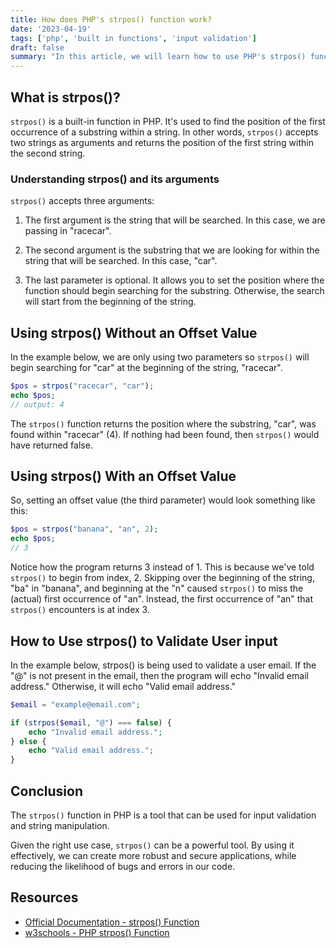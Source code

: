 ```yaml
---
title: How does PHP's strpos() function work?
date: '2023-04-19'
tags: ['php', 'built in functions', 'input validation']
draft: false
summary: "In this article, we will learn how to use PHP's strpos() function to validate user input"
---
```


## What is strpos()?

`strpos()` is a built-in function in PHP. It's used to find the position of the first occurrence of a substring within a string. In other words, `strpos()` accepts two strings as arguments and returns the position of the first string within the second string.

### Understanding strpos() and its arguments

`strpos()` accepts three arguments:

1. The first argument is the string that will be searched. In this case, we are passing in "racecar".

2. The second argument is the substring that we are looking for within the string that will be searched. In this case, "car".

3. The last parameter is optional. It allows you to set the position where the function should begin searching for the substring. Otherwise, the search will start from the beginning of the string.

## Using strpos() Without an Offset Value

In the example below, we are only using two parameters so `strpos()` will begin searching for "car" at the beginning of the string, "racecar".

```php
$pos = strpos("racecar", "car");
echo $pos;
// output: 4
```

The `strpos()` function returns the position where the substring, "car", was found within "racecar" (4). If nothing had been found, then `strpos()` would have returned false.

## Using strpos() With an Offset Value

So, setting an offset value (the third parameter) would look something like this:

```php
$pos = strpos("banana", "an", 2);
echo $pos;
// 3
```

Notice how the program returns 3 instead of 1. This is because we've told `strpos()` to begin from index, 2. Skipping over the beginning of the string, "ba" in "banana", and beginning at the "n" caused `strpos()` to miss the (actual) first occurrence of "an". Instead, the first occurrence of "an" that `strpos()` encounters is at index 3.

## How to Use strpos() to Validate User input

In the example below, strpos() is being used to validate a user email. If the "@" is not present in the email, then the program will echo "Invalid email address." Otherwise, it will echo "Valid email address."

```php
$email = "example@email.com";

if (strpos($email, "@") === false) {
    echo "Invalid email address.";
} else {
    echo "Valid email address.";
}
```

## Conclusion

The `strpos()` function in PHP is a tool that can be used for input validation and string manipulation.

Given the right use case, `strpos()` can be a powerful tool. By using it effectively, we can create more robust and secure applications, while reducing the likelihood of bugs and errors in our code.

## Resources

- [Official Documentation - strpos() Function](https://www.php.net/manual/en/function.strpos.php)
- [w3schools - PHP strpos() Function](https://www.w3schools.com/php/func_string_strpos.asp)
